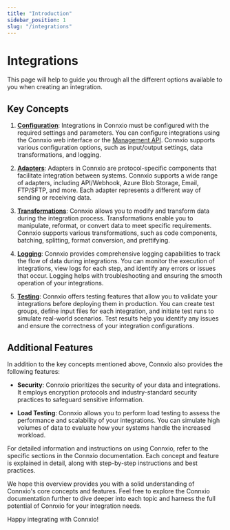 ```yaml
---
title: "Introduction"
sidebar_position: 1
slug: "/integrations"
---
```

# Integrations

This page will help to guide you through all the different options available to you when creating an integration. 

## Key Concepts

1. **[Configuration](/integrations/configuration)**: Integrations in Connxio must be configured with the required settings and parameters. You can configure integrations using the Connxio web interface or the [Management API](/api/management-api/introduction). Connxio supports various configuration options, such as input/output settings, data transformations, and logging.

2. **[Adapters](/integrations/adapters/introduction)**: Adapters in Connxio are protocol-specific components that facilitate integration between systems. Connxio supports a wide range of adapters, including API/Webhook, Azure Blob Storage, Email, FTP/SFTP, and more. Each adapter represents a different way of sending or receiving data.

3. **[Transformations](/integrations/transformation/introduction)**: Connxio allows you to modify and transform data during the integration process. Transformations enable you to manipulate, reformat, or convert data to meet specific requirements. Connxio supports various transformations, such as code components, batching, splitting, format conversion, and prettifying.

4. **[Logging](/integrations/logging)**: Connxio provides comprehensive logging capabilities to track the flow of data during integrations. You can monitor the execution of integrations, view logs for each step, and identify any errors or issues that occur. Logging helps with troubleshooting and ensuring the smooth operation of your integrations.

5. **[Testing](/integrations/testing)**: Connxio offers testing features that allow you to validate your integrations before deploying them in production. You can create test groups, define input files for each integration, and initiate test runs to simulate real-world scenarios. Test results help you identify any issues and ensure the correctness of your integration configurations.

## Additional Features

In addition to the key concepts mentioned above, Connxio also provides the following features:

- **Security**: Connxio prioritizes the security of your data and integrations. It employs encryption protocols and industry-standard security practices to safeguard sensitive information.

- **Load Testing**: Connxio allows you to perform load testing to assess the performance and scalability of your integrations. You can simulate high volumes of data to evaluate how your systems handle the increased workload.

For detailed information and instructions on using Connxio, refer to the specific sections in the Connxio documentation. Each concept and feature is explained in detail, along with step-by-step instructions and best practices.

We hope this overview provides you with a solid understanding of Connxio's core concepts and features. Feel free to explore the Connxio documentation further to dive deeper into each topic and harness the full potential of Connxio for your integration needs.

Happy integrating with Connxio!